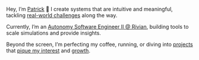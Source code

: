 Hey, I’m [Patrick](/about) 👋 I create systems that are intuitive and meaningful, tackling <a href="/PatrickYoussefResume.pdf" target="_blank">real-world challenges</a> along the way.

Currently, I’m an [Autonomy Software Engineer II @ Rivian](https://www.linkedin.com/in/patricksyoussef/), building tools to scale simulations and provide insights.

Beyond the screen, I’m perfecting my coffee, running, or diving into [projects](/projects) that [pique my interest](/blog) and [growth](/musings).
